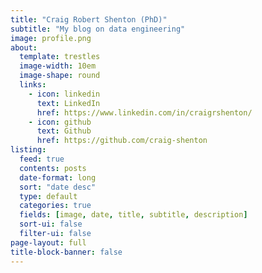 ```yaml
---
title: "Craig Robert Shenton (PhD)"
subtitle: "My blog on data engineering"
image: profile.png
about:
  template: trestles
  image-width: 10em
  image-shape: round
  links:
    - icon: linkedin
      text: LinkedIn
      href: https://www.linkedin.com/in/craigrshenton/
    - icon: github
      text: Github
      href: https://github.com/craig-shenton
listing:
  feed: true
  contents: posts
  date-format: long
  sort: "date desc"
  type: default
  categories: true
  fields: [image, date, title, subtitle, description]
  sort-ui: false
  filter-ui: false
page-layout: full
title-block-banner: false
---
```


